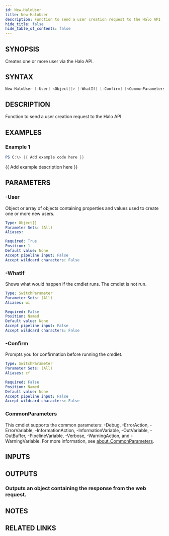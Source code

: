 ```yaml
---
id: New-HaloUser
title: New-HaloUser
description: Function to send a user creation request to the Halo API
hide_title: false
hide_table_of_contents: false
---
```


## SYNOPSIS

Creates one or more user via the Halo API.

## SYNTAX

```powershell
New-HaloUser [-User] <Object[]> [-WhatIf] [-Confirm] [<CommonParameters>]
```

## DESCRIPTION

Function to send a user creation request to the Halo API

## EXAMPLES

### Example 1

```powershell
PS C:\> {{ Add example code here }}
```

{{ Add example description here }}

## PARAMETERS

### -User

Object or array of objects containing properties and values used to create one or more new users.

```yaml
Type: Object[]
Parameter Sets: (All)
Aliases:

Required: True
Position: 1
Default value: None
Accept pipeline input: False
Accept wildcard characters: False
```

### -WhatIf

Shows what would happen if the cmdlet runs.
The cmdlet is not run.

```yaml
Type: SwitchParameter
Parameter Sets: (All)
Aliases: wi

Required: False
Position: Named
Default value: None
Accept pipeline input: False
Accept wildcard characters: False
```

### -Confirm

Prompts you for confirmation before running the cmdlet.

```yaml
Type: SwitchParameter
Parameter Sets: (All)
Aliases: cf

Required: False
Position: Named
Default value: None
Accept pipeline input: False
Accept wildcard characters: False
```

### CommonParameters

This cmdlet supports the common parameters: -Debug, -ErrorAction, -ErrorVariable, -InformationAction, -InformationVariable, -OutVariable, -OutBuffer, -PipelineVariable, -Verbose, -WarningAction, and -WarningVariable. For more information, see [about_CommonParameters](http://go.microsoft.com/fwlink/?LinkID=113216).

## INPUTS

## OUTPUTS

### Outputs an object containing the response from the web request.

## NOTES

## RELATED LINKS
